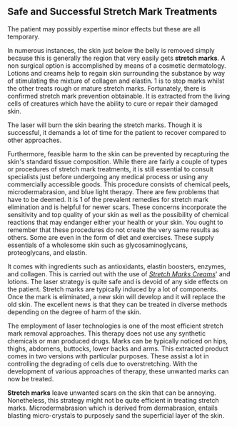 
== Safe and Successful Stretch Mark Treatments ==

The patient may possibly expertise minor effects but these are all temporary.

In numerous instances, the skin just below the belly is removed simply because this is generally the region that very easily gets '''stretch marks'''. A non surgical option is accomplished by means of a cosmetic dermatology. Lotions and creams help to regain skin surrounding the substance by way of stimulating the mixture of collagen and elastin. 1 is to stop marks whilst the other treats rough or mature stretch marks. Fortunately, there is confirmed stretch mark prevention obtainable. It is extracted from the living cells of creatures which have the ability to cure or repair their damaged skin.

The laser will burn the skin bearing the stretch marks. Though it is successful, it demands a lot of time for the patient to recover compared to other approaches.

Furthermore, feasible harm to the skin can be prevented by recapturing the skin's standard tissue composition. While there are fairly a couple of types or procedures of stretch mark treatments, it is still essential to consult specialists just before undergoing any medical process or using any commercially accessible goods. This procedure consists of chemical peels, microdermabrasion, and blue light therapy. There are few problems that have to be deemed. It is 1 of the prevalent remedies for stretch mark elimination and is helpful for newer scars. These concerns incorporate the sensitivity and top quality of your skin as well as the possibility of chemical reactions that may endanger either your health or your skin. You ought to remember that these procedures do not create the very same results as others. Some are even in the form of diet and exercises. These supply essentials of a wholesome skin such as glycosaminoglycans, proteoglycans, and elastin.

It comes with ingredients such as antioxidants, elastin boosters, enzymes, and collagen. This is carried out with the use of ''[http://www.stretchmarkscare.com/blog/stretch-marks-is-it-possible-to-prevent-stretch-marks-during-pregnancy Stretch Marks Creams]''' and lotions. The laser strategy is quite safe and is devoid of any side effects on the patient. Stretch marks are typically induced by a lot of components. Once the mark is eliminated, a new skin will develop and it will replace the old skin. The excellent news is that they can be treated in diverse methods depending on the degree of harm of the skin.

The employment of laser technologies is one of the most efficient stretch mark removal approaches. This therapy does not use any synthetic chemicals or man produced drugs. Marks can be typically noticed on hips, thighs, abdomens, buttocks, lower backs and arms. This extracted product comes in two versions with particular purposes. These assist a lot in controlling the degrading of cells due to overstretching. With the development of various approaches of therapy, these unwanted marks can now be treated.

'''Stretch marks''' leave unwanted scars on the skin that can be annoying. Nonetheless, this strategy might not be quite efficient in treating stretch marks. Microdermabrasion which is derived from dermabrasion, entails blasting micro-crystals to purposely sand the superficial layer of the skin.